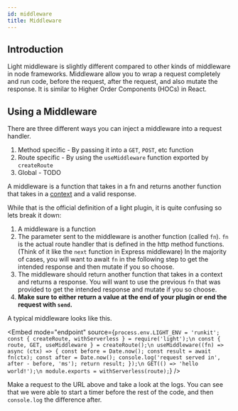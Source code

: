 ```yaml
---
id: middleware
title: Middleware
---
```


## Introduction

Light middleware is slightly different compared to other kinds of middleware in node frameworks. Middleware allow you to wrap a request completely and run code, before the request, after the request, and also mutate the response. It is similar to Higher Order Components (HOCs) in React.

## Using a Middleware

There are three different ways you can inject a middleware into a request handler.

1. Method specific - By passing it into a `GET`, `POST`, etc function
2. Route specific - By using the `useMiddleware` function exported by `createRoute`
3. Global - TODO

A middleware is a function that takes in a fn and returns another function that takes in a [context](core/context.md) and a valid response.

While that is the official definition of a light plugin, it is quite confusing so lets break it down:

1. A middleware is a function
2. The parameter sent to the middleware is another function (called `fn`). `fn` is the actual route handler that is defined in the http method functions. (Think of it like the `next` function in Express middleware) In the majority of cases, you will want to await `fn` in the following step to get the intended response and then mutate if you so choose.
3. The middleware should return another function that takes in a context and returns a response. You will want to use the previous `fn` that was provided to get the intended response and mutate if you so choose.
4. **Make sure to either return a value at the end of your plugin or end the request with `send`.**

A typical middleware looks like this.


<Embed
  mode="endpoint"
  source={`process.env.LIGHT_ENV = 'runkit';
const { createRoute, withServerless } = require('light');\n
const { route, GET, useMiddleware } = createRoute();\n
useMiddleware((fn) => async (ctx) => {
  const before = Date.now();
  const result = await fn(ctx);
  const after = Date.now();
  console.log('request served in', after - before, 'ms');
  return result;
});\n
GET(() => 'hello world!');\n
module.exports = withServerless(route);`}
/>

Make a request to the URL above and take a look at the logs. You can see that we were able to start a timer before the rest of the code, and then `console.log` the difference after.
